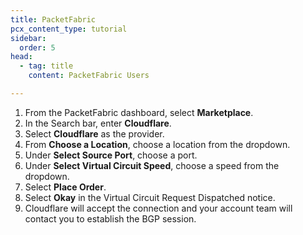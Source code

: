 ```yaml
---
title: PacketFabric
pcx_content_type: tutorial
sidebar:
  order: 5
head:
  - tag: title
    content: PacketFabric Users

---
```


1. From the PacketFabric dashboard, select **Marketplace**.
2. In the Search bar, enter **Cloudflare**.
3. Select **Cloudflare** as the provider.
4. From **Choose a Location**, choose a location from the dropdown.
5. Under **Select Source Port**, choose a port.
6. Under **Select Virtual Circuit Speed**, choose a speed from the dropdown.
7. Select **Place Order**.
8. Select **Okay** in the Virtual Circuit Request Dispatched notice.
9. Cloudflare will accept the connection and your account team will contact you to establish the BGP session.
